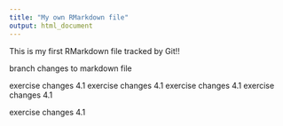 ```yaml
---
title: "My own RMarkdown file"
output: html_document
---
```


This is my first RMarkdown file tracked by Git!!

branch changes to markdown file

exercise changes 4.1
exercise changes 4.1
exercise changes 4.1
exercise changes 4.1

exercise changes 4.1